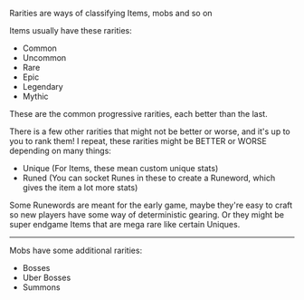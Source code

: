 Rarities are ways of classifying Items, mobs and so on

Items usually have these rarities:
- Common
- Uncommon
- Rare
- Epic
- Legendary
- Mythic

These are the common progressive rarities, each better than the last.

There is a few other rarities that might not be better or worse, and it's up to you to rank them!
I repeat, these rarities might be BETTER or WORSE depending on many things:
- Unique (For Items, these mean custom unique stats)
- Runed (You can socket Runes in these to create a Runeword, which gives the item a lot more stats)

Some Runewords are meant for the early game, maybe they're easy to craft so new players have some way of deterministic gearing.
Or they might be super endgame Items that are mega rare like certain Uniques.


***

Mobs have some additional rarities:
- Bosses
- Uber Bosses
- Summons